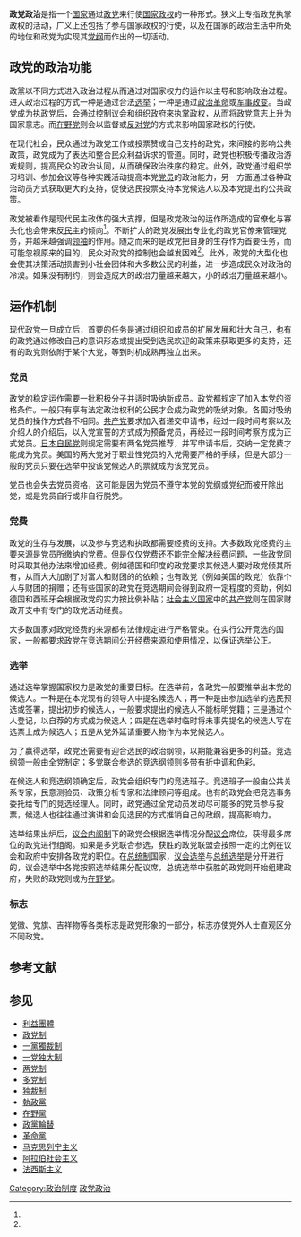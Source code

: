 '''政党政治'''是指一个[[国家|国家]]通过[[政党|政党]]来行使[[国家政权|国家政权]]的一种形式。狭义上专指政党执掌政权的活动，广义上还包括了参与国家政权的行使，以及在国家的政治生活中所处的地位和政党为实现其[[党纲|党纲]]而作出的一切活动{{r|孙关宏|page=269}}。

==政党的政治功能==
政黨以不同方式进入政治过程从而通过对国家权力的运作以主导和影响政治过程。进入政治过程的方式一种是通过合法[[选举|选举]]；一种是通过[[政治革命|政治革命]]或[[军事政变|军事政变]]。当政党成为[[执政党|执政党]]后，会通过控制[[议会|议会]]和组织[[政府|政府]]來执掌政权，从而将政党意志上升为国家意志。而[[在野党|在野党]]则会以监督或[[反对党|反对党]]的方式来影响国家政权的行使{{r|孙关宏|page=269-270}}。

在现代社会，民众通过为政党工作或投票赞成自己支持的政党，來间接的影响公共政策，政党成为了表达和整合民众利益诉求的管道。同时，政党也积极传播政治游戏规则，提高民众的政治认同，从而确保政治秩序的稳定。此外，政党通过组织学习培训、参加会议等各种实践活动提高本党[[党员|党员]]的政治能力，另一方面通过各种政治动员方式获取更大的支持，促使选民投票支持本党候选人以及本党提出的公共政策{{r|孙关宏|page=270-271}}。

政党被看作是现代民主政体的强大支撑，但是政党政治的运作所造成的官僚化与寡头化也会带来反[[民主|民主]]的倾向{{r|孙关宏|page=271-273}}<ref name="米歇尔斯" />。不断扩大的政党发展出专业化的政党官僚来管理党务，并越来越强调[[领袖|领袖]]的作用。随之而来的是政党把自身的生存作为首要任务，而可能忽视原来的目的，民众对政党的控制也会越发困难<ref name="米歇尔斯" />。此外，政党的大型化也会使其决策活动损害到小社会团体和大多数公民的利益，进一步造成民众对政治的冷漠{{r|孙关宏|page=271-273}}。如果没有制约，则会造成大的政治力量越来越大，小的政治力量越来越小{{r|孙关宏|page=271-273}}。

==运作机制==
现代政党一旦成立后，首要的任务是通过组织和成员的扩展发展和壮大自己，也有的政党通过修改自己的意识形态或提出受到选民欢迎的政策来获取更多的支持，还有的政党则依附于某个大党，等到时机成熟再独立出来{{r|孙关宏|page=273-274}}。

===党员===
政党的稳定运作需要一批积极分子并适时吸纳新成员。政党都规定了加入本党的资格条件。一般只有享有法定政治权利的公民才会成为政党的吸纳对象。各国对吸纳党员的操作方式各不相同。[[共产党|共产党]]要求加入者递交申请书，经过一段时间考察以及介绍人的介绍后，以入党宣誓的方式成为预备党员，再经过一段时间考察方成为正式党员。[[日本自民党|日本自民党]]则规定需要有两名党员推荐，并写申请书后，交纳一定党费才能成为党员。美国的两大党对于职业性党员的入党需要严格的手续，但是大部分一般的党员只要在选举中投该党候选人的票就成为该党党员{{r|孙关宏|page=275-276}}。

党员也会失去党员资格，这可能是因为党员不遵守本党的党纲或党纪而被开除出党，或是党员自行或非自行脱党{{r|孙关宏|page=276}}。

===党费===
{{Main|党费}}

政党的生存与发展，以及参与竞选和执政都需要经费的支持。大多数政党经费的主要来源是党员所缴纳的党费。但是仅仅党费还不能完全解决经费问题，一些政党同时采取其他办法來增加经费。例如德国和印度的政党要求其候选人要对政党倾其所有，从而大大加剧了对富人和财团的的依赖；也有政党（例如美国的政党）依靠个人与财团的捐赠；还有些国家的政党在竞选期间会得到政府一定程度的资助，例如德国和西班牙会根据政党的实力按比例补贴；[[社会主义国家|社会主义国家]]中的[[共产党|共产党]]则在国家财政开支中有专门的政党活动经费{{r|孙关宏|page=276}}。

大多数国家对政党经费的来源都有法律规定进行严格管束。在实行公开竞选的国家，一般都要求政党在竞选期间公开经费来源和使用情况，以保证选举公正{{r|孙关宏|page=276-277}}。

=== 选举 ===
{{Main|选举}}

通过选举掌握国家权力是政党的重要目标。在选举前，各政党一般要推举出本党的候选人。一种是在本党现有的领导人中提名候选人；再一种是由参加选举的选民预选或签署，提出初步的候选人，一般要求提出的候选人不能标明党籍；三是通过个人登记，以自荐的方式成为候选人；四是在选举时临时将未事先提名的候选人写在选票上成为候选人；五是从党外延请重要人物作为本党候选人{{r|孙关宏|page=277-278}}。

为了赢得选举，政党还需要有迎合选民的政治纲领，以期能兼容更多的利益。竞选纲领一般由全党制定；多党联合参选的竞选纲领则多带有折中调和色彩{{r|孙关宏|page=277-278}}。

在候选人和竞选纲领确定后，政党会组织专门的竞选班子。竞选班子一般由公共关系专家，民意测验员、政策分析专家和法律顾问等组成。也有的政党会把竞选事务委托给专门的竞选经理人。同时，政党通过全党动员发动尽可能多的党员参与投票，候选人也往往通过演讲和会见选民的方式推销自己的政纲，提高影响力{{r|孙关宏|page=277-278}}。

选举结果出炉后，[[议会内阁制|议会内阁制]]下的政党会根据选举情况分配[[议会|议会]]席位，获得最多席位的政党进行组阁。如果是多党联合参选，获胜的政党联盟会按照一定的比例在议会和政府中安排各政党的职位。在[[总统制|总统制]]国家，[[选举|议会选举]]与[[总统选举|总统选举]]是分开进行的，议会选举中各党按照选举结果分配议席，总统选举中获胜的政党则开始组建政府，失败的政党则成为[[在野党|在野党]]{{r|孙关宏|page=278}}。

=== 标志 ===

{{Main|政党标志}}

党徽、党旗、吉祥物等各类标志是政党形象的一部分，标志亦使党外人士直观区分不同政党。

== 参考文献 ==

{{Reflist
|refs =
<ref name="孙关宏">{{cite book |author = 孙关宏 | title = 政治学概论 | publisher = 复旦大学出版社 |year = 2003 | location = | pages = |ISBN = 7309036611 }}</ref>
<ref name="米歇尔斯">{{cite book |title = 寡头统治铁律：现代民主制度中的政党社会学 |author=罗伯特·米歇尔斯 |year=2002 |publisher=天津人民出版社 |location=天津 |ISBN = 9787201041407 }}</ref>
}}

== 参见 ==
{{Portal box|政党|政治}}
*[[利益團體|利益團體]]
*[[政党制|政党制]]
*[[一黨獨裁制|一黨獨裁制]]
*[[一党独大制|一党独大制]]
*[[两党制|两党制]]
*[[多党制|多党制]]
*[[独裁制|独裁制]]
*[[執政黨|執政黨]]
*[[在野黨|在野黨]]
*[[政黨輪替|政黨輪替]]
*[[革命黨|革命黨]] 
*[[马克思列宁主义|马克思列宁主义]]
*[[阿拉伯社会主义|阿拉伯社会主义]]
*[[法西斯主义|法西斯主义]]

[[Category:政治制度|Category:政治制度]]
[[Category:政党政治|]]